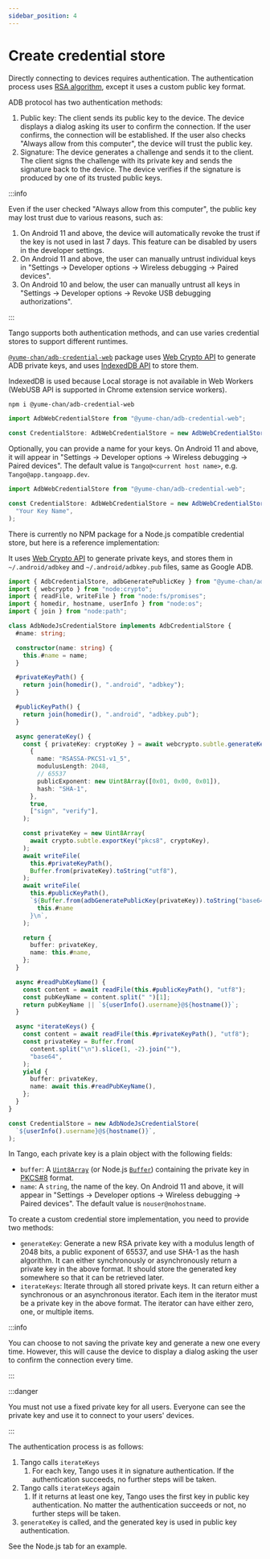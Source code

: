 ```yaml
---
sidebar_position: 4
---
```



# Create credential store

Directly connecting to devices requires authentication. The authentication process uses [RSA algorithm](<https://en.wikipedia.org/wiki/RSA_(cryptosystem)>), except it uses a custom public key format.

ADB protocol has two authentication methods:

1. Public key: The client sends its public key to the device. The device displays a dialog asking its user to confirm the connection. If the user confirms, the connection will be established. If the user also checks "Always allow from this computer", the device will trust the public key.
2. Signature: The device generates a challenge and sends it to the client. The client signs the challenge with its private key and sends the signature back to the device. The device verifies if the signature is produced by one of its trusted public keys.

:::info

Even if the user checked "Always allow from this computer", the public key may lost trust due to various reasons, such as:

1. On Android 11 and above, the device will automatically revoke the trust if the key is not used in last 7 days. This feature can be disabled by users in the developer settings.
2. On Android 11 and above, the user can manually untrust individual keys in "Settings -> Developer options -> Wireless debugging -> Paired devices".
3. On Android 10 and below, the user can manually untrust all keys in "Settings -> Developer options -> Revoke USB debugging authorizations".

:::

Tango supports both authentication methods, and can use varies credential stores to support different runtimes.

<Tabs className="runtime-tabs" groupId="runtime">
<TabItem value="web" label="Web">

[`@yume-chan/adb-credential-web`](https://www.npmjs.com/package/@yume-chan/adb-credential-web) package uses [Web Crypto API](https://developer.mozilla.org/en-US/docs/Web/API/Web_Crypto_API) to generate ADB private keys, and uses [IndexedDB API](https://developer.mozilla.org/en-US/docs/Web/API/IndexedDB_API) to store them.

IndexedDB is used because Local storage is not available in Web Workers (WebUSB API is supported in Chrome extension service workers).

```sh npm2yarn
npm i @yume-chan/adb-credential-web
```

```ts transpile
import AdbWebCredentialStore from "@yume-chan/adb-credential-web";

const CredentialStore: AdbWebCredentialStore = new AdbWebCredentialStore();
```

Optionally, you can provide a name for your keys. On Android 11 and above, it will appear in "Settings -> Developer options -> Wireless debugging -> Paired devices". The default value is `Tango@<current host name>`, e.g. `Tango@app.tangoapp.dev`.

```ts transpile
import AdbWebCredentialStore from "@yume-chan/adb-credential-web";

const CredentialStore: AdbWebCredentialStore = new AdbWebCredentialStore(
  "Your Key Name",
);
```

</TabItem>
<TabItem value="node" label="Node.js">

There is currently no NPM package for a Node.js compatible credential store, but here is a reference implementation:

It uses [Web Crypto API](https://developer.mozilla.org/en-US/docs/Web/API/Web_Crypto_API) to generate private keys, and stores them in `~/.android/adbkey` and `~/.android/adbkey.pub` files, same as Google ADB.

```ts transpile
import { AdbCredentialStore, adbGeneratePublicKey } from "@yume-chan/adb";
import { webcrypto } from "node:crypto";
import { readFile, writeFile } from "node:fs/promises";
import { homedir, hostname, userInfo } from "node:os";
import { join } from "node:path";

class AdbNodeJsCredentialStore implements AdbCredentialStore {
  #name: string;

  constructor(name: string) {
    this.#name = name;
  }

  #privateKeyPath() {
    return join(homedir(), ".android", "adbkey");
  }

  #publicKeyPath() {
    return join(homedir(), ".android", "adbkey.pub");
  }

  async generateKey() {
    const { privateKey: cryptoKey } = await webcrypto.subtle.generateKey(
      {
        name: "RSASSA-PKCS1-v1_5",
        modulusLength: 2048,
        // 65537
        publicExponent: new Uint8Array([0x01, 0x00, 0x01]),
        hash: "SHA-1",
      },
      true,
      ["sign", "verify"],
    );

    const privateKey = new Uint8Array(
      await crypto.subtle.exportKey("pkcs8", cryptoKey),
    );
    await writeFile(
      this.#privateKeyPath(),
      Buffer.from(privateKey).toString("utf8"),
    );
    await writeFile(
      this.#publicKeyPath(),
      `${Buffer.from(adbGeneratePublicKey(privateKey)).toString("base64")} ${
        this.#name
      }\n`,
    );

    return {
      buffer: privateKey,
      name: this.#name,
    };
  }

  async #readPubKeyName() {
    const content = await readFile(this.#publicKeyPath(), "utf8");
    const pubKeyName = content.split(" ")[1];
    return pubKeyName || `${userInfo().username}@${hostname()}`;
  }

  async *iterateKeys() {
    const content = await readFile(this.#privateKeyPath(), "utf8");
    const privateKey = Buffer.from(
      content.split("\n").slice(1, -2).join(""),
      "base64",
    );
    yield {
      buffer: privateKey,
      name: await this.#readPubKeyName(),
    };
  }
}

const CredentialStore = new AdbNodeJsCredentialStore(
  `${userInfo().username}@${hostname()}`,
);
```

</TabItem>
<TabItem value="custom" label="Custom">

In Tango, each private key is a plain object with the following fields:

- `buffer`: A [`Uint8Array`](https://developer.mozilla.org/en-US/docs/Web/JavaScript/Reference/Global_Objects/Uint8Array) (or Node.js [`Buffer`](https://nodejs.org/api/buffer.html)) containing the private key in [PKCS#8](https://en.wikipedia.org/wiki/PKCS_8) format.
- `name`: A `string`, the name of the key. On Android 11 and above, it will appear in "Settings -> Developer options -> Wireless debugging -> Paired devices". The default value is `nouser@nohostname`.

To create a custom credential store implementation, you need to provide two methods:

- `generateKey`: Generate a new RSA private key with a modulus length of 2048 bits, a public exponent of 65537, and use SHA-1 as the hash algorithm. It can either synchronously or asynchronously return a private key in the above format. It should store the generated key somewhere so that it can be retrieved later.
- `iterateKeys`: Iterate through all stored private keys. It can return either a synchronous or an asynchronous iterator. Each item in the iterator must be a private key in the above format. The iterator can have either zero, one, or multiple items.

:::info

You can choose to not saving the private key and generate a new one every time. However, this will cause the device to display a dialog asking the user to confirm the connection every time.

:::

:::danger

You must not use a fixed private key for all users. Everyone can see the private key and use it to connect to your users' devices.

:::

The authentication process is as follows:

1. Tango calls `iterateKeys`
   1. For each key, Tango uses it in signature authentication. If the authentication succeeds, no further steps will be taken.
2. Tango calls `iterateKeys` again
   1. If it returns at least one key, Tango uses the first key in public key authentication. No matter the authentication succeeds or not, no further steps will be taken.
3. `generateKey` is called, and the generated key is used in public key authentication.

See the Node.js tab for an example.

</TabItem>
</Tabs>
